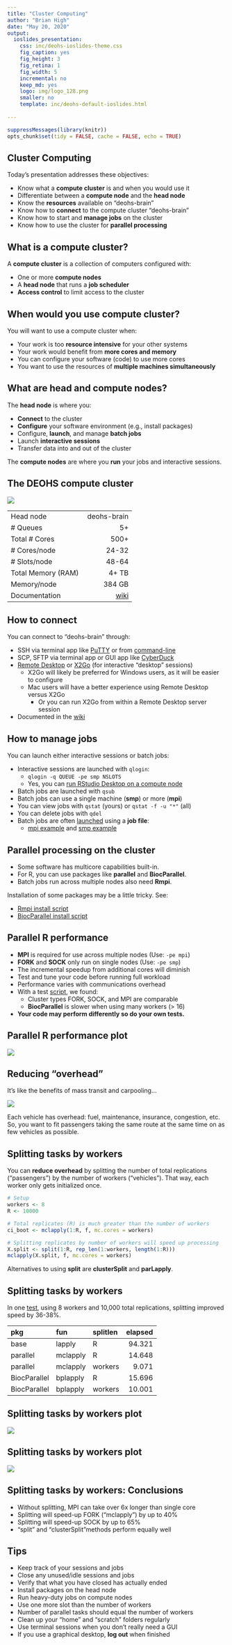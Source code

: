```yaml
---
title: "Cluster Computing"
author: "Brian High"
date: "May 20, 2020"
output:
  ioslides_presentation:
    css: inc/deohs-ioslides-theme.css
    fig_caption: yes
    fig_height: 3
    fig_retina: 1
    fig_width: 5
    incremental: no
    keep_md: yes
    logo: img/logo_128.png
    smaller: no
    template: inc/deohs-default-ioslides.html
 
---
```


```r
suppressMessages(library(knitr))
opts_chunk$set(tidy = FALSE, cache = FALSE, echo = TRUE)
```



## Cluster Computing 

Today's presentation addresses these objectives: 

- Know what a **compute cluster** is and when you would use it
- Differentiate between a **compute node** and the **head node**
- Know the **resources** available on "deohs-brain"
- Know how to **connect** to the compute cluster "deohs-brain"
- Know how to start and **manage jobs** on the cluster
- Know how to use the cluster for **parallel processing**

## What is a compute cluster?

A **compute cluster** is a collection of computers configured with:

- One or more **compute nodes**
- A **head node** that runs a **job scheduler**
- **Access control** to limit access to the cluster

## When would you use compute cluster?

You will want to use a compute cluster when:

- Your work is too **resource intensive** for your other systems
- Your work would benefit from **more cores and memory**
- You can configure your software (code) to use more cores
- You want to use the resources of **multiple machines simultaneously**

## What are head and compute nodes?

The **head node** is where you:

- **Connect** to the cluster
- **Configure** your software environment (e.g., install packages)
- Configure, **launch**, and manage **batch jobs**
- Launch **interactive sessions**
- Transfer data into and out of the cluster

The **compute nodes** are where you **run** your jobs and interactive sessions.

## The DEOHS compute cluster

<div class="columns-2">

![](img/brain_queues_and_hosts_55pct.jpg)
<br/>

|                    |             |
| :----------------- | -----------:|
| Head node          | deohs-brain |
| # Queues           |          5+ |
| Total # Cores      |        500+ |
| # Cores/node       |       24-32 |
| # Slots/node       |       48-64 |
| Total Memory (RAM) |       4+ TB |
| Memory/node        |      384 GB |
| Documentation      |       [wiki](https://github.com/deohs/ehbrain/wiki) |

</div>

## How to connect

You can connect to "deohs-brain" through:

- SSH via terminal app like [PuTTY](https://www.chiark.greenend.org.uk/~sgtatham/putty/) or from [command-line](https://www.ssh.com/ssh/command/#specifying-a-different-user-name)
- SCP, SFTP via terminal app or GUI app like [CyberDuck](https://github.com/deohs/ehbrain/wiki/Transferring-Data-to-Brain#desktop-or-laptop-initiated)
- [Remote Desktop](https://github.com/deohs/ehbrain/wiki/Connecting-to-Brain#xrdp) or [X2Go](https://github.com/deohs/ehbrain/wiki/Connecting-to-Brain#x2go) (for interactive "desktop" sessions)
  + X2Go will likely be preferred for Windows users, as it will be easier to configure
  + Mac users will have a better experience using Remote Desktop versus X2Go
    - Or you can run X2Go from within a Remote Desktop server session
- Documented in the [wiki](https://github.com/deohs/ehbrain/wiki/Connecting-to-Brain)

## How to manage jobs

You can launch either interactive sessions or batch jobs:

- Interactive sessions are launched with `qlogin`:
  + `qlogin -q QUEUE -pe smp NSLOTS`
  + Yes, you can [run RStudio Desktop on a compute node](https://github.com/deohs/ehbrain/wiki/Quick-Tutorial)
- Batch jobs are launched with `qsub`
- Batch jobs can use a single machine (**smp**) or more (**mpi**)
- You can view jobs with `qstat` (yours) or `qstat -f -u "*"` (all)
- You can delete jobs with `qdel`
- Batch jobs are often [launched](https://github.com/deohs/ehbrain/wiki/Running-a-Compute-Job#scheduling-a-job) using a **job file**:
  + [mpi example](mpi_demo/mpi_demo_2.sh) and [smp example](mpi_demo/smp_demo_2.sh)

## Parallel processing on the cluster

- Some software has multicore capabilities built-in. 
- For R, you can use packages like **parallel** and **BiocParallel**.
- Batch jobs run across multiple nodes also need **Rmpi**.

Installation of some packages may be a little tricky. See:

- [Rmpi install script](mpi_demo/install_rmpi_MPICH.sh)
- [BiocParallel install script](mpi_demo/install_BiocParallel.sh)

## Parallel R performance

- **MPI** is required for use across multiple nodes (Use: `-pe mpi`)
- **FORK** and **SOCK** only run on single nodes (Use: `-pe smp`)
- The incremental speedup from additional cores will diminish
- Test and tune your code before running full workload
- Performance varies with communications overhead
- With a test [script](mpi_demo/cluster_demo.R), we found:
   + Cluster types FORK, SOCK, and MPI are comparable
   + **BiocParallel** is slower when using many workers (> 16)
- **Your code may perform differently so do your own tests.**

## Parallel R performance plot

![](mpi_demo/results_55pct.png)

## Reducing "overhead"

It's like the benefits of mass transit and carpooling...

![](https://ops.fhwa.dot.gov/publications/exemptvehicleshov/images/figure2.jpg)

Each vehicle has overhead: fuel, maintenance, insurance, congestion, etc. So, 
you want to fit passengers taking the same route at the same time on as few
vehicles as possible.

## Splitting tasks by workers

You can **reduce overhead** by splitting the number of total replications 
("passengers") by the number of workers ("vehicles"). That way, each worker only 
gets initialized once.

```r
# Setup
workers <- 8
R <- 10000

# Total replicates (R) is much greater than the number of workers
ci_boot <- mclapply(1:R, f, mc.cores = workers)

# Splitting replicates by number of workers will speed up processing
X.split <- split(1:R, rep_len(1:workers, length(1:R)))
mclapply(X.split, f, mc.cores = workers)
```

Alternatives to using **split** are **clusterSplit** and **parLapply**.

## Splitting tasks by workers

In one [test](mpi_demo/split_test.md), using 8 workers and 10,000 total 
replications, splitting improved speed by 36-38%. 

| pkg           | fun           | splitlen  | elapsed |
| :------------ | :------------ | :-------- | ------: |
| base          | lapply        | R         |  94.321 |
| parallel      | mclapply      | R         |  14.648 |
| parallel      | mclapply      | workers   |   9.071 |
| BiocParallel  | bplapply      | R         |  15.696 |
| BiocParallel  | bplapply      | workers   |  10.001 |

## Splitting tasks by workers plot

![](mpi_demo/results_splits_log10_55pct.png)

## Splitting tasks by workers plot

![](mpi_demo/results_splits_55pct.png)

## Splitting tasks by workers: Conclusions

- Without splitting, MPI can take over 6x longer than single core
- Splitting will speed-up FORK ("mclapply") by up to 40%
- Splitting will speed-up SOCK by up to 65%
- "split" and "clusterSplit"methods perform equally well

## Tips

- Keep track of your sessions and jobs
- Close any unused/idle sessions and jobs
- Verify that what you have closed has actually ended
- Install packages on the head node
- Run heavy-duty jobs on compute nodes 
- Use one more slot than the number of workers
- Number of parallel tasks should equal the number of workers
- Clean up your "home" and "scratch" folders regularly
- Use terminal sessions when you don't really need a GUI
- If you use a graphical desktop, **log out** when finished
